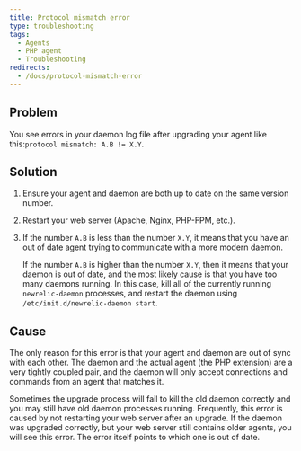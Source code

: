 ```yaml
---
title: Protocol mismatch error
type: troubleshooting
tags:
  - Agents
  - PHP agent
  - Troubleshooting
redirects:
  - /docs/protocol-mismatch-error
---
```


## Problem

You see errors in your daemon log file after upgrading your agent like this:`protocol mismatch: A.B != X.Y`.

## Solution

1. Ensure your agent and daemon are both up to date on the same version number.
2. Restart your web server (Apache, Nginx, PHP-FPM, etc.).
3. If the number `A.B` is less than the number `X.Y`, it means that you have an out of date agent trying to communicate with a more modern daemon.

   If the number `A.B` is higher than the number `X.Y`, then it means that your daemon is out of date, and the most likely cause is that you have too many daemons running. In this case, kill all of the currently running `newrelic-daemon` processes, and restart the daemon using `/etc/init.d/newrelic-daemon start`.

## Cause

The only reason for this error is that your agent and daemon are out of sync with each other. The daemon and the actual agent (the PHP extension) are a very tightly coupled pair, and the daemon will only accept connections and commands from an agent that matches it.

Sometimes the upgrade process will fail to kill the old daemon correctly and you may still have old daemon processes running. Frequently, this error is caused by not restarting your web server after an upgrade. If the daemon was upgraded correctly, but your web server still contains older agents, you will see this error. The error itself points to which one is out of date.
